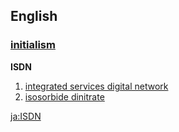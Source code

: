 ==English==
===[[initialism]]===
'''ISDN'''
#[[integrated services digital network]]
#[[isosorbide dinitrate]]

[[ja:ISDN]]